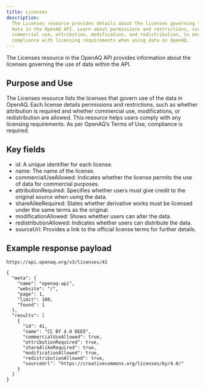 ```yaml
---
title: Licenses
description:
  The Licenses resource provides details about the licenses governing the use of
  data in the OpenAQ API. Learn about permissions and restrictions, such as
  commercial use, attribution, modification, and redistribution, to ensure
  compliance with licensing requirements when using data on OpenAQ.
---
```



The Licenses resource in the OpenAQ API provides information about the licenses
governing the use of data within the API.

## Purpose and Use

The Licenses resource lists the licenses that govern use of the data in OpenAQ.
Each license details permissions and restrictions, such as whether attribution
is required and whether commercial use, modifications, or redistribution are
allowed. This resource helps users comply with any licensing requirements. As
per OpenAQ’s Terms of Use, compliance is required.

## Key fields

- id: A unique identifier for each license.
- name: The name of the license.
- commercialUseAllowed: Indicates whether the license permits the use of data
  for commercial purposes.
- attributionRequired: Specifies whether users must give credit to the original
  source when using the data.
- shareAlikeRequired: States whether derivative works must be licensed under the
  same terms as the original.
- modificationAllowed: Shows whether users can alter the data.
- redistributionAllowed: Indicates whether users can distribute the data.
- sourceUrl: Provides a link to the official license terms for further details.

## Example response payload

`https://api.openaq.org/v3/licenses/41`

```
{
  "meta": {
    "name": "openaq-api",
    "website": "/",
    "page": 1,
    "limit": 100,
    "found": 1
  },
  "results": [
    {
      "id": 41,
      "name": "CC BY 4.0 DEED",
      "commercialUseAllowed": true,
      "attributionRequired": true,
      "shareAlikeRequired": true,
      "modificationAllowed": true,
      "redistributionAllowed": true,
      "sourceUrl": "https://creativecommons.org/licenses/by/4.0/"
    }
  ]
}
```

<FeedbackForm />